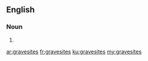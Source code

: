 ==English==

===Noun===
{{head|en|plural}}

# {{plural of|gravesite|lang=en}}

[[ar:gravesites]]
[[fr:gravesites]]
[[ku:gravesites]]
[[my:gravesites]]